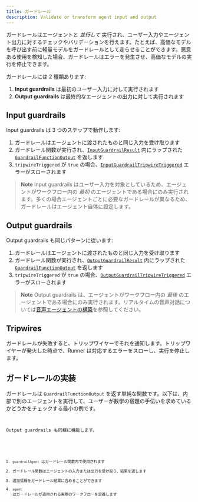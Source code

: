 ```yaml
---
title: ガードレール
description: Validate or transform agent input and output
---
```



ガードレールはエージェントと _並行して_ 実行され、ユーザー入力やエージェント出力に対するチェックやバリデーションを行えます。たとえば、高価なモデルを呼び出す前に軽量モデルをガードレールとして走らせることができます。悪意ある使用を検知した場合、ガードレールはエラーを発生させ、高価なモデルの実行を停止できます。

ガードレールには 2 種類あります:

1. **Input guardrails** は最初のユーザー入力に対して実行されます
2. **Output guardrails** は最終的なエージェントの出力に対して実行されます

## Input guardrails

Input guardrails は 3 つのステップで動作します:

1. ガードレールはエージェントに渡されたものと同じ入力を受け取ります
2. ガードレール関数が実行され、[`InputGuardrailResult`](/openai-agents-js/openai/agents/interfaces/inputguardrailresult) 内にラップされた [`GuardrailFunctionOutput`](/openai-agents-js/openai/agents/interfaces/guardrailfunctionoutput) を返します
3. `tripwireTriggered` が `true` の場合、[`InputGuardrailTripwireTriggered`](/openai-agents-js/openai/agents/classes/inputguardrailtripwiretriggered) エラーがスローされます

> **Note**
> Input guardrails はユーザー入力を対象としているため、エージェントがワークフロー内の _最初_ のエージェントである場合にのみ実行されます。多くの場合エージェントごとに必要なガードレールが異なるため、ガードレールはエージェント自体に設定します。

## Output guardrails

Output guardrails も同じパターンに従います:

1. ガードレールはエージェントに渡されたものと同じ入力を受け取ります
2. ガードレール関数が実行され、[`OutputGuardrailResult`](/openai-agents-js/openai/agents/interfaces/outputguardrailresult) 内にラップされた [`GuardrailFunctionOutput`](/openai-agents-js/openai/agents/interfaces/guardrailfunctionoutput) を返します
3. `tripwireTriggered` が `true` の場合、[`OutputGuardrailTripwireTriggered`](/openai-agents-js/openai/agents/classes/outputguardrailtripwiretriggered) エラーがスローされます

> **Note**
> Output guardrails は、エージェントがワークフロー内の _最後_ のエージェントである場合にのみ実行されます。リアルタイムの音声対話については[音声エージェントの構築](/openai-agents-js/ja/guides/voice-agents/build#guardrails)を参照してください。

## Tripwires

ガードレールが失敗すると、トリップワイヤーでそれを通知します。トリップワイヤーが発火した時点で、Runner は対応するエラーをスローし、実行を停止します。

## ガードレールの実装

ガードレールは `GuardrailFunctionOutput` を返す単純な関数です。以下は、内部で別のエージェントを実行して、ユーザーが数学の宿題の手伝いを求めているかどうかをチェックする最小の例です。

<Code
  lang="typescript"
  code={inputGuardrailExample}
  title="Input guardrail の例"
/>

Output guardrails も同様に機能します。

<Code
  lang="typescript"
  code={outputGuardrailExample}
  title="Output guardrail の例"
/>

1. `guardrailAgent` はガードレール関数内で使用されます
2. ガードレール関数はエージェントの入力または出力を受け取り、結果を返します
3. 追加情報をガードレール結果に含めることができます
4. `agent` はガードレールが適用される実際のワークフローを定義します

